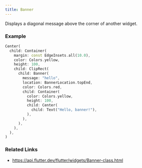 ```yaml
---
title: Banner
---
```


Displays a diagonal message above the corner of another widget.

### Example

```dart liveslice=Banner
Center(
  child: Container(
    margin: const EdgeInsets.all(10.0),
    color: Colors.yellow,
    height: 100,
    child: ClipRect(
      child: Banner(
        message: "hello",
        location: BannerLocation.topEnd,
        color: Colors.red,
        child: Container(
          color: Colors.yellow,
          height: 100,
          child: Center(
            child: Text("Hello, banner!"),
          ),
        ),
      ),
    ),
  ),
)
```

### Related Links

- https://api.flutter.dev/flutter/widgets/Banner-class.html

